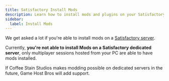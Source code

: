 ```yaml
---
title: Satisfactory Install Mods
description: Learn how to install mods and plugins on your Satisfactory dedicated server.
sidebar:
  label: Install Mods
---
```


We get asked a lot if you're able to install mods on a [Satisfactory server](https://www.gamehostbros.com/satisfactory-server-hosting/).

Currently, **you're not able to install Mods on a Satisfactory dedicated server**, only multiplayer sessions hosted from your PC are able to have mods installed.

If Coffee Stain Studios makes modding possible on dedicated servers in the future, Game Host Bros will add support.